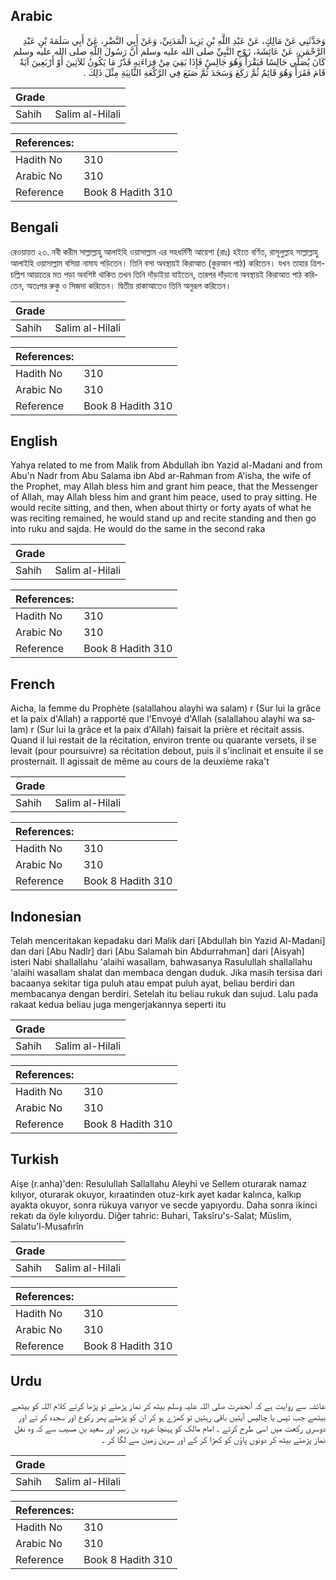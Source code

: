 ## Arabic


<div dir="rtl" lang="ar" style={{fontSize:'larger',backgroundColor:'#f8f9fa',padding:20}}>
وَحَدَّثَنِي عَنْ مَالِكٍ، عَنْ عَبْدِ اللَّهِ بْنِ يَزِيدَ الْمَدَنِيِّ، وَعَنْ أَبِي النَّضْرِ، عَنْ أَبِي سَلَمَةَ بْنِ عَبْدِ الرَّحْمَنِ، عَنْ عَائِشَةَ، زَوْجِ النَّبِيِّ صلى الله عليه وسلم أَنَّ رَسُولَ اللَّهِ صلى الله عليه وسلم كَانَ يُصَلِّي جَالِسًا فَيَقْرَأُ وَهُوَ جَالِسٌ فَإِذَا بَقِيَ مِنْ قِرَاءَتِهِ قَدْرُ مَا يَكُونُ ثَلاَثِينَ أَوْ أَرْبَعِينَ آيَةً قَامَ فَقَرَأَ وَهُوَ قَائِمٌ ثُمَّ رَكَعَ وَسَجَدَ ثُمَّ صَنَعَ فِي الرَّكْعَةِ الثَّانِيَةِ مِثْلَ ذَلِكَ ‏.‏
</div>
<div style={{backgroundColor:'#f8f9fa',padding:20, marginBottom: 10}}><table> <thead> <tr> <th>Grade</th> <th></th> </tr> </thead> <tbody> <tr><td>Sahih</td><td>Salim al-Hilali</td></tr></tbody></table><table> <thead> <tr> <th>References:</th> <th></th> </tr> </thead> <tbody><tr><td>Hadith No</td><td>310</td></tr><tr><td>Arabic No</td><td>310</td></tr><tr><td>Reference</td><td>Book 8 Hadith 310</td></tr></tbody></table></div>

## Bengali


<div dir="ltr" lang="bn" style={{fontSize:'larger',backgroundColor:'#f8f9fa',padding:20}}>
রেওয়ায়ত ২৩. নবী করীম সাল্লাল্লাহু আলাইহি ওয়াসাল্লাম এর সহধর্মিণী আয়েশা (রাঃ) হইতে বর্ণিত, রাসূলুল্লাহ সাল্লাল্লাহু আলাইহি ওয়াসাল্লাম বসিয়া নামায পড়িতেন। তিনি বসা অবস্থায়ই কিরাআত (কুরআন পাঠ) করিতেন। যখন তাহার ত্রিশ-চল্লিশ আয়াতের মত পড়া অবশিষ্ট থাকিত তখন তিনি দাঁড়াইয়া যাইতেন, তারপর দাঁড়ানো অবস্থায়ই কিরাআত পাঠ করিতেন, অতঃপর রুকু ও সিজদা করিতেন। দ্বিতীয় রাকাআতেও তিনি অনুরূপ করিতেন।
</div>
<div style={{backgroundColor:'#f8f9fa',padding:20, marginBottom: 10}}><table> <thead> <tr> <th>Grade</th> <th></th> </tr> </thead> <tbody> <tr><td>Sahih</td><td>Salim al-Hilali</td></tr></tbody></table><table> <thead> <tr> <th>References:</th> <th></th> </tr> </thead> <tbody><tr><td>Hadith No</td><td>310</td></tr><tr><td>Arabic No</td><td>310</td></tr><tr><td>Reference</td><td>Book 8 Hadith 310</td></tr></tbody></table></div>

## English


<div dir="ltr" lang="en" style={{fontSize:'larger',backgroundColor:'#f8f9fa',padding:20}}>
Yahya related to me from Malik from Abdullah ibn Yazid al-Madani and from Abu'n Nadr from Abu Salama ibn Abd ar-Rahman from A'isha, the wife of the Prophet, may Allah bless him and grant him peace, that the Messenger of Allah, may Allah bless him and grant him peace, used to pray sitting. He would recite sitting, and then, when about thirty or forty ayats of what he was reciting remained, he would stand up and recite standing and then go into ruku and sajda. He would do the same in the second raka
</div>
<div style={{backgroundColor:'#f8f9fa',padding:20, marginBottom: 10}}><table> <thead> <tr> <th>Grade</th> <th></th> </tr> </thead> <tbody> <tr><td>Sahih</td><td>Salim al-Hilali</td></tr></tbody></table><table> <thead> <tr> <th>References:</th> <th></th> </tr> </thead> <tbody><tr><td>Hadith No</td><td>310</td></tr><tr><td>Arabic No</td><td>310</td></tr><tr><td>Reference</td><td>Book 8 Hadith 310</td></tr></tbody></table></div>

## French


<div dir="ltr" lang="fr" style={{fontSize:'larger',backgroundColor:'#f8f9fa',padding:20}}>
Aicha, la femme du Prophète (salallahou alayhi wa salam) r (Sur lui la grâce et la paix d'Allah) a rapporté que l'Envoyé d'Allah (salallahou alayhi wa salam) r (Sur lui la grâce et la paix d'Allah) faisait la prière et récitait assis. Quand il lui restait de la récitation, environ trente ou quarante versets, il se levait (pour poursuivre) sa récitation debout, puis il s'inclinait et ensuite il se prosternait. Il agissait de même au cours de la deuxième raka't
</div>
<div style={{backgroundColor:'#f8f9fa',padding:20, marginBottom: 10}}><table> <thead> <tr> <th>Grade</th> <th></th> </tr> </thead> <tbody> <tr><td>Sahih</td><td>Salim al-Hilali</td></tr></tbody></table><table> <thead> <tr> <th>References:</th> <th></th> </tr> </thead> <tbody><tr><td>Hadith No</td><td>310</td></tr><tr><td>Arabic No</td><td>310</td></tr><tr><td>Reference</td><td>Book 8 Hadith 310</td></tr></tbody></table></div>

## Indonesian


<div dir="ltr" lang="id" style={{fontSize:'larger',backgroundColor:'#f8f9fa',padding:20}}>
Telah menceritakan kepadaku dari Malik dari [Abdullah bin Yazid Al-Madani] dan dari [Abu Nadlr] dari [Abu Salamah bin Abdurrahman] dari [Aisyah] isteri Nabi shallallahu 'alaihi wasallam, bahwasanya Rasulullah shallallahu 'alaihi wasallam shalat dan membaca dengan duduk. Jika masih tersisa dari bacaanya sekitar tiga puluh atau empat puluh ayat, beliau berdiri dan membacanya dengan berdiri. Setelah itu beliau rukuk dan sujud. Lalu pada rakaat kedua beliau juga mengerjakannya seperti itu
</div>
<div style={{backgroundColor:'#f8f9fa',padding:20, marginBottom: 10}}><table> <thead> <tr> <th>Grade</th> <th></th> </tr> </thead> <tbody> <tr><td>Sahih</td><td>Salim al-Hilali</td></tr></tbody></table><table> <thead> <tr> <th>References:</th> <th></th> </tr> </thead> <tbody><tr><td>Hadith No</td><td>310</td></tr><tr><td>Arabic No</td><td>310</td></tr><tr><td>Reference</td><td>Book 8 Hadith 310</td></tr></tbody></table></div>

## Turkish


<div dir="ltr" lang="tr" style={{fontSize:'larger',backgroundColor:'#f8f9fa',padding:20}}>
Aişe (r.anha)'den: Resulullah Sallallahu Aleyhi ve Sellem oturarak namaz kılıyor, oturarak okuyor, kıraatinden otuz-kırk ayet kadar kalınca, kalkıp ayakta okuyor, sonra rükuya varıyor ve secde yapıyordu. Daha sonra ikinci rekatı da öyle kılıyordu. Diğer tahric: Buhari, Taksîru's-Salat; Müslim, Salatu'l-Musafırîn
</div>
<div style={{backgroundColor:'#f8f9fa',padding:20, marginBottom: 10}}><table> <thead> <tr> <th>Grade</th> <th></th> </tr> </thead> <tbody> <tr><td>Sahih</td><td>Salim al-Hilali</td></tr></tbody></table><table> <thead> <tr> <th>References:</th> <th></th> </tr> </thead> <tbody><tr><td>Hadith No</td><td>310</td></tr><tr><td>Arabic No</td><td>310</td></tr><tr><td>Reference</td><td>Book 8 Hadith 310</td></tr></tbody></table></div>

## Urdu


<div dir="rtl" lang="ur" style={{fontSize:'larger',backgroundColor:'#f8f9fa',padding:20}}>
عائشہ سے روایت ہے کہ آنحضرت صلی اللہ علیہ وسلم بیٹھ کر نماز پڑھتے تو پڑھا کرتے کلام اللہ کو بیٹھے بیٹھے جب تیس یا چالیس آیتیں باقی رہتیں تو کھڑے ہو کر ان کو پڑھتے پھر رکوع اور سجدہ کر تے اور دوسری رکعت میں اسی طرح کرتے ۔ امام مالک کو پہنچا عروہ بن زبیر اور سعید بن مسیب سے کہ وہ نفل نماز پڑھتے بیٹھ کر دونوں پاؤں کو کھڑا کر کے اور سرین زمین سے لگا کر ۔
</div>
<div style={{backgroundColor:'#f8f9fa',padding:20, marginBottom: 10}}><table> <thead> <tr> <th>Grade</th> <th></th> </tr> </thead> <tbody> <tr><td>Sahih</td><td>Salim al-Hilali</td></tr></tbody></table><table> <thead> <tr> <th>References:</th> <th></th> </tr> </thead> <tbody><tr><td>Hadith No</td><td>310</td></tr><tr><td>Arabic No</td><td>310</td></tr><tr><td>Reference</td><td>Book 8 Hadith 310</td></tr></tbody></table></div>